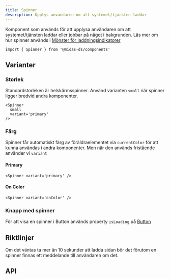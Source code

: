 ```yaml
---
title: Spinner
description: Upplys användaren om att systemet/tjänsten laddar
---
```



<ComponentHeader
  name='Spinner'
  friendlyName='Laddningsindikator'
  overrideHeadlessLink=''
/>

Komponent som används för att upplysa användaren om att systemet/tjänsten laddar eller jobbar på något i bakgrunden. Läs mer om hur spinner används i [Mönster för laddningsindikatorer](/design-patterns/page-loading)

```tsx
import { Spinner } from '@midas-ds/components'
```

<div className='card'>
  <Spinner variant='primary' />
</div>

## Varianter

### Storlek

Standardstorleken är helskärmsspinner. Använd varianten `small` när spinner ligger bredvid andra komponenter.

```tsx
<Spinner
  small
  variant='primary'
/>
```

<div className='card'>
  <Spinner
    small
    variant='primary'
  />
</div>

### Färg

Spinner får automatiskt färg av föräldraelementet via `currentColor` för att kunna användas i andra komponenter. Men när den används fristående använder vi `variant`

#### Primary

```tsx
<Spinner variant='primary' />
```

<div className='card'>
  <Spinner variant='primary' />
</div>

#### On Color

```tsx
<Spinner variant='onColor' />
```

<div
  className='card'
  style={{ backgroundColor: variables.colorGray200 }}
>
  <Spinner variant='onColor' />
</div>

### Knapp med spinner

För att visa en spinner i Button används property `isLoading` på [Button](/components/button)

## Riktlinjer

Om det väntas ta mer än 10 sekunder att ladda sidan bör det förutom en spinner finnas ett meddelande till användaren om det.

## API

<PropTable name='Spinner' />
